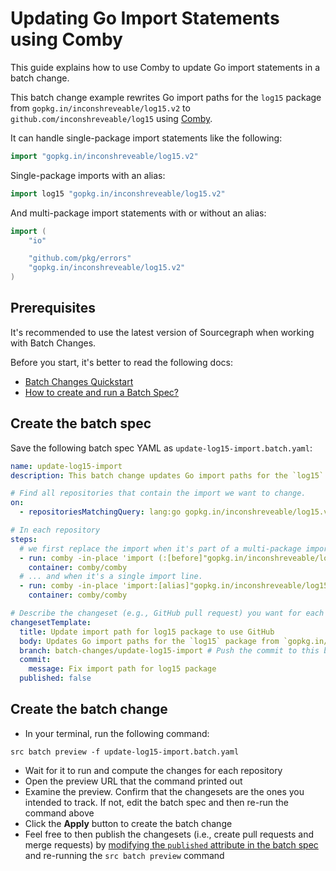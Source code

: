 # Updating Go Import Statements using Comby

<p className="subtitle">This guide explains how to use Comby to update Go import statements in a batch change.</p>

This batch change example rewrites Go import paths for the `log15` package from `gopkg.in/inconshreveable/log15.v2` to `github.com/inconshreveable/log15` using [Comby](https://comby.dev/).

It can handle single-package import statements like the following:

```go
import "gopkg.in/inconshreveable/log15.v2"
```

Single-package imports with an alias:

```go
import log15 "gopkg.in/inconshreveable/log15.v2"
```

And multi-package import statements with or without an alias:

```go
import (
	"io"

	"github.com/pkg/errors"
	"gopkg.in/inconshreveable/log15.v2"
)
```

## Prerequisites

<Callout type="tip">It's recommended to use the latest version of Sourcegraph when working with Batch Changes.</Callout>

Before you start, it's better to read the following docs:

- [Batch Changes Quickstart](/batch-changes/quickstart)
- [How to create and run a Batch Spec?](/batch-changes/create-a-batch-change)

## Create the batch spec

Save the following batch spec YAML as `update-log15-import.batch.yaml`:

```yaml
name: update-log15-import
description: This batch change updates Go import paths for the `log15` package from `gopkg.in/inconshreveable/log15.v2` to `github.com/inconshreveable/log15` using [Comby](https://comby.dev/)

# Find all repositories that contain the import we want to change.
on:
  - repositoriesMatchingQuery: lang:go gopkg.in/inconshreveable/log15.v2

# In each repository
steps:
  # we first replace the import when it's part of a multi-package import statement
  - run: comby -in-place 'import (:[before]"gopkg.in/inconshreveable/log15.v2":[after])' 'import (:[before]"github.com/inconshreveable/log15":[after])' .go -matcher .go -exclude-dir .,vendor
    container: comby/comby
  # ... and when it's a single import line.
  - run: comby -in-place 'import:[alias]"gopkg.in/inconshreveable/log15.v2"' 'import:[alias]"github.com/inconshreveable/log15"' .go -matcher .go -exclude-dir .,vendor
    container: comby/comby

# Describe the changeset (e.g., GitHub pull request) you want for each repository.
changesetTemplate:
  title: Update import path for log15 package to use GitHub
  body: Updates Go import paths for the `log15` package from `gopkg.in/inconshreveable/log15.v2` to `github.com/inconshreveable/log15` using [Comby](https://comby.dev/)
  branch: batch-changes/update-log15-import # Push the commit to this branch.
  commit:
    message: Fix import path for log15 package
  published: false
```

## Create the batch change

- In your terminal, run the following command:

```shell
src batch preview -f update-log15-import.batch.yaml
```

- Wait for it to run and compute the changes for each repository
- Open the preview URL that the command printed out
- Examine the preview. Confirm that the changesets are the ones you intended to track. If not, edit the batch spec and then re-run the command above
- Click the **Apply** button to create the batch change
- Feel free to then publish the changesets (i.e., create pull requests and merge requests) by [modifying the `published` attribute in the batch spec](/batch-changes/batch-spec-yaml-reference#changesettemplatepublished) and re-running the `src batch preview` command
